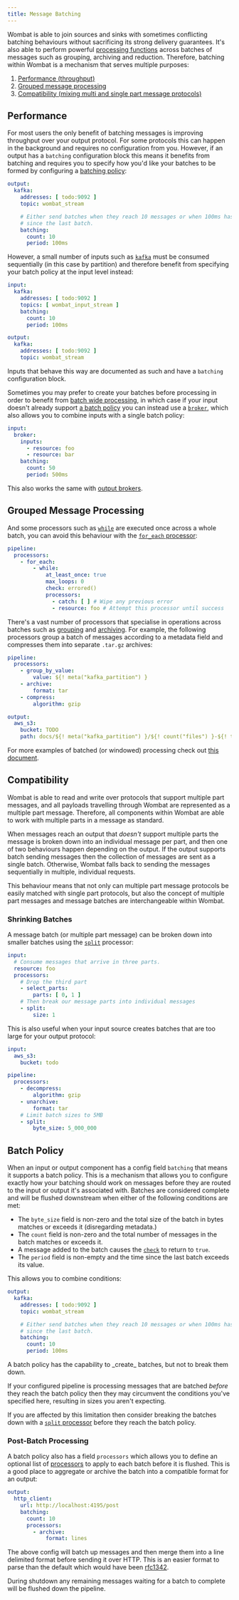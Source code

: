 ```yaml
---
title: Message Batching
---
```


Wombat is able to join sources and sinks with sometimes conflicting batching behaviours without sacrificing its strong
delivery guarantees. It's also able to perform powerful [processing functions][windowing] across batches of messages
such as grouping, archiving and reduction. Therefore, batching within Wombat is a mechanism that serves multiple
purposes:

1. [Performance (throughput)](#performance)
2. [Grouped message processing](#grouped-message-processing)
3. [Compatibility (mixing multi and single part message protocols)](#compatibility)

## Performance

For most users the only benefit of batching messages is improving throughput over your output protocol. For some
protocols this can happen in the background and requires no configuration from you. However, if an output has a
`batching` configuration block this means it benefits from batching and requires you to specify how you'd like your
batches to be formed by configuring a [batching policy](#batch-policy):

```yaml
output:
  kafka:
    addresses: [ todo:9092 ]
    topic: wombat_stream

    # Either send batches when they reach 10 messages or when 100ms has passed
    # since the last batch.
    batching:
      count: 10
      period: 100ms
```

However, a small number of inputs such as [`kafka`][input_kafka] must be consumed sequentially (in this case by
partition) and therefore benefit from specifying your batch policy at the input level instead:

```yaml
input:
  kafka:
    addresses: [ todo:9092 ]
    topics: [ wombat_input_stream ]
    batching:
      count: 10
      period: 100ms

output:
  kafka:
    addresses: [ todo:9092 ]
    topic: wombat_stream
```

Inputs that behave this way are documented as such and have a `batching` configuration block.

Sometimes you may prefer to create your batches before processing in order to benefit
from [batch wide processing](#grouped-message-processing), in which case if your input doesn't already
support [a batch policy](#batch-policy) you can instead use a [`broker`][input_broker], which also allows you to combine
inputs with a single batch policy:

```yaml
input:
  broker:
    inputs:
      - resource: foo
      - resource: bar
    batching:
      count: 50
      period: 500ms
```

This also works the same with [output brokers][output_broker].

## Grouped Message Processing

And some processors such as [`while`][processor.while] are executed once across a whole batch, you can avoid this
behaviour with the [`for_each` processor][proc_for_each]:

```yaml
pipeline:
  processors:
    - for_each:
        - while:
            at_least_once: true
            max_loops: 0
            check: errored()
            processors:
              - catch: [ ] # Wipe any previous error
              - resource: foo # Attempt this processor until success
```

There's a vast number of processors that specialise in operations across batches such as [grouping][proc_group_by]
and [archiving][proc_archive]. For example, the following processors group a batch of messages according to a metadata
field and compresses them into separate `.tar.gz` archives:

```yaml
pipeline:
  processors:
    - group_by_value:
        value: ${! meta("kafka_partition") }
    - archive:
        format: tar
    - compress:
        algorithm: gzip

output:
  aws_s3:
    bucket: TODO
    path: docs/${! meta("kafka_partition") }/${! count("files") }-${! timestamp_unix_nano() }.tar.gz
```

For more examples of batched (or windowed) processing check out [this document][windowing].

## Compatibility

Wombat is able to read and write over protocols that support multiple part messages, and all payloads travelling through
Wombat are represented as a multiple part message. Therefore, all components within Wombat are able to work with
multiple parts in a message as standard.

When messages reach an output that _doesn't_ support multiple parts the message is broken down into an individual
message per part, and then one of two behaviours happen depending on the output. If the output supports batch sending
messages then the collection of messages are sent as a single batch. Otherwise, Wombat falls back to sending the
messages sequentially in multiple, individual requests.

This behaviour means that not only can multiple part message protocols be easily matched with single part protocols, but
also the concept of multiple part messages and message batches are interchangeable within Wombat.

### Shrinking Batches

A message batch (or multiple part message) can be broken down into smaller batches using the [`split`][split] processor:

```yaml
input:
  # Consume messages that arrive in three parts.
  resource: foo
  processors:
    # Drop the third part
    - select_parts:
        parts: [ 0, 1 ]
    # Then break our message parts into individual messages
    - split:
        size: 1
```

This is also useful when your input source creates batches that are too large for your output protocol:

```yaml
input:
  aws_s3:
    bucket: todo

pipeline:
  processors:
    - decompress:
        algorithm: gzip
    - unarchive:
        format: tar
    # Limit batch sizes to 5MB
    - split:
        byte_size: 5_000_000
```

## Batch Policy

When an input or output component has a config field `batching` that means it supports a batch policy. This is a
mechanism that allows you to configure exactly how your batching should work on messages before they are routed to the
input or output it's associated with. Batches are considered complete and will be flushed downstream when either of the
following conditions are met:

- The `byte_size` field is non-zero and the total size of the batch in bytes matches or exceeds it (disregarding
  metadata.)
- The `count` field is non-zero and the total number of messages in the batch matches or exceeds it.
- A message added to the batch causes the [`check`][bloblang] to return to `true`.
- The `period` field is non-empty and the time since the last batch exceeds its value.

This allows you to combine conditions:

```yaml
output:
  kafka:
    addresses: [ todo:9092 ]
    topic: wombat_stream

    # Either send batches when they reach 10 messages or when 100ms has passed
    # since the last batch.
    batching:
      count: 10
      period: 100ms
```

<Aside type="caution">
A batch policy has the capability to _create_ batches, but not to break them down.
</Aside>

If your configured pipeline is processing messages that are batched _before_ they reach the batch policy then they may
circumvent the conditions you've specified here, resulting in sizes you aren't expecting.

If you are affected by this limitation then consider breaking the batches down with a [`split` processor][split] before
they reach the batch policy.

### Post-Batch Processing

A batch policy also has a field `processors` which allows you to define an optional list of [processors][processors] to
apply to each batch before it is flushed. This is a good place to aggregate or archive the batch into a compatible
format for an output:

```yaml
output:
  http_client:
    url: http://localhost:4195/post
    batching:
      count: 10
      processors:
        - archive:
            format: lines
```

The above config will batch up messages and then merge them into a line delimited format before sending it over HTTP.
This is an easier format to parse than the default which would have
been [rfc1342](https://www.w3.org/Protocols/rfc1341/7_2_Multipart.html).

During shutdown any remaining messages waiting for a batch to complete will be flushed down the pipeline.

[processors]: /docs/components/processors/about

[processor.while]: /docs/components/processors/while

[split]: /docs/components/processors/split

[archive]: /docs/components/processors/archive

[unarchive]: /docs/components/processors/unarchive

[proc_for_each]: /docs/components/processors/for_each

[proc_group_by]: /docs/components/processors/group_by

[proc_archive]: /docs/components/processors/archive

[input_broker]: /docs/components/inputs/broker

[output_broker]: /docs/components/outputs/broker

[input_kafka]: /docs/components/inputs/kafka

[function_interpolation]: /docs/configuration/interpolation#bloblang-queries

[bloblang]: /docs/guides/bloblang/about

[windowing]: /docs/configuration/windowed_processing